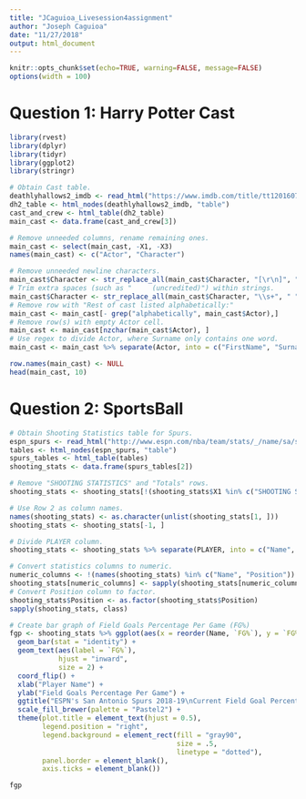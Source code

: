 ```yaml
---
title: "JCaguioa_Livesession4assignment"
author: "Joseph Caguioa"
date: "11/27/2018"
output: html_document
---
```


```r
knitr::opts_chunk$set(echo=TRUE, warning=FALSE, message=FALSE)
options(width = 100)
```

# Question 1: Harry Potter Cast

```r
library(rvest)
library(dplyr)
library(tidyr)
library(ggplot2)
library(stringr)

# Obtain Cast table.
deathlyhallows2_imdb <- read_html("https://www.imdb.com/title/tt1201607/fullcredits?ref_=tt_ql_1")
dh2_table <- html_nodes(deathlyhallows2_imdb, "table")
cast_and_crew <- html_table(dh2_table)
main_cast <- data.frame(cast_and_crew[3])

# Remove unneeded columns, rename remaining ones.
main_cast <- select(main_cast, -X1, -X3)
names(main_cast) <- c("Actor", "Character")

# Remove unneeded newline characters.
main_cast$Character <- str_replace_all(main_cast$Character, "[\r\n]", "")
# Trim extra spaces (such as "     (uncredited)") within strings.
main_cast$Character <- str_replace_all(main_cast$Character, "\\s+", " ")
# Remove row with "Rest of cast listed alphabetically:"
main_cast <- main_cast[- grep("alphabetically", main_cast$Actor),]
# Remove row(s) with empty Actor cell.
main_cast <- main_cast[nzchar(main_cast$Actor), ]
# Use regex to divide Actor, where Surname only contains one word.
main_cast <- main_cast %>% separate(Actor, into = c("FirstName", "Surname"), sep = " (?=[^ ]+$)", extra = "merge")

row.names(main_cast) <- NULL
head(main_cast, 10)

```


# Question 2: SportsBall

```r

# Obtain Shooting Statistics table for Spurs.
espn_spurs <- read_html("http://www.espn.com/nba/team/stats/_/name/sa/san-antonio-spurs")
tables <- html_nodes(espn_spurs, "table")
spurs_tables <- html_table(tables)
shooting_stats <- data.frame(spurs_tables[2])

# Remove "SHOOTING STATISTICS" and "Totals" rows.
shooting_stats <- shooting_stats[!(shooting_stats$X1 %in% c("SHOOTING STATISTICS", "Totals")), ]

# Use Row 2 as column names.
names(shooting_stats) <- as.character(unlist(shooting_stats[1, ]))
shooting_stats <- shooting_stats[-1, ]

# Divide PLAYER column.
shooting_stats <- shooting_stats %>% separate(PLAYER, into = c("Name", "Position"), sep = ", ")

# Convert statistics columns to numeric.
numeric_columns <- !(names(shooting_stats) %in% c("Name", "Position"))
shooting_stats[numeric_columns] <- sapply(shooting_stats[numeric_columns], as.numeric)
# Convert Position column to factor.
shooting_stats$Position <- as.factor(shooting_stats$Position)
sapply(shooting_stats, class)

# Create bar graph of Field Goals Percentage Per Game (FG%)
fgp <- shooting_stats %>% ggplot(aes(x = reorder(Name, `FG%`), y = `FG%`, fill = Position)) + 
  geom_bar(stat = "identity") +
  geom_text(aes(label = `FG%`),
            hjust = "inward",
            size = 2) +
  coord_flip() +
  xlab("Player Name") + 
  ylab("Field Goals Percentage Per Game") +
  ggtitle("ESPN's San Antonio Spurs 2018-19\nCurrent Field Goal Percentage Stats") +
  scale_fill_brewer(palette = "Pastel2") +
  theme(plot.title = element_text(hjust = 0.5),
        legend.position = "right",
        legend.background = element_rect(fill = "gray90", 
                                         size = .5, 
                                         linetype = "dotted"),
        panel.border = element_blank(),
        axis.ticks = element_blank())

fgp

```